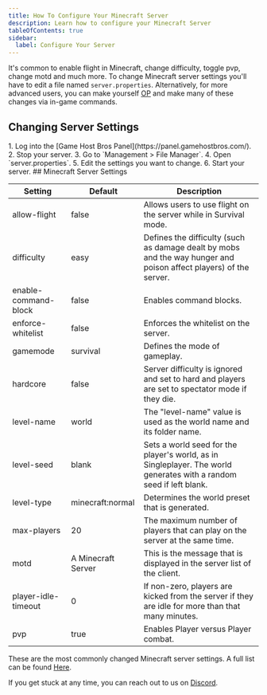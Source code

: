 ```yaml
---
title: How To Configure Your Minecraft Server
description: Learn how to configure your Minecraft Server
tableOfContents: true
sidebar:
  label: Configure Your Server
---
```


It's common to enable flight in Minecraft, change difficulty, toggle pvp, change motd and much more. To change Minecraft server settings you'll have to edit a file named `server.properties`. Alternatively, for more advanced users, you can make yourself [OP](https://guides.gamehostbros.com/games/minecraft/adding-admins/) and make many of these changes via in-game commands.

## Changing Server Settings
<Steps>
  1. Log into the [Game Host Bros Panel](https://panel.gamehostbros.com/).
  2. Stop your server.
  3. Go to `Management > File Manager`.
  4. Open `server.properties`.
  5. Edit the settings you want to change.
  6. Start your server.
</Steps>
## Minecraft Server Settings

| Setting                          | Default             | Description                                                                                                  |
|----------------------------------|---------------------|--------------------------------------------------------------------------------------------------------------|
| allow-flight                     | false               | Allows users to use flight on the server while in Survival mode.                                             |
| difficulty                       | easy                | Defines the difficulty (such as damage dealt by mobs and the way hunger and poison affect players) of the server. |
| enable-command-block             | false               | Enables command blocks.                                                                                       |
| enforce-whitelist                | false               | Enforces the whitelist on the server.                                                                         |
| gamemode                         | survival            | Defines the mode of gameplay.                                                                                 |
| hardcore                         | false               | Server difficulty is ignored and set to hard and players are set to spectator mode if they die.               |
| level-name                       | world               | The "level-name" value is used as the world name and its folder name.                                         |
| level-seed                       | blank               | Sets a world seed for the player's world, as in Singleplayer. The world generates with a random seed if left blank. |
| level-type                       | minecraft:normal    | Determines the world preset that is generated.                                                                |
| max-players                      | 20                  | The maximum number of players that can play on the server at the same time.                                   |
| motd                             | A Minecraft Server  | This is the message that is displayed in the server list of the client.                     |
| player-idle-timeout              | 0                   | If non-zero, players are kicked from the server if they are idle for more than that many minutes.             |
| pvp                              | true                | Enables Player versus Player combat.                                                                          |

These are the most commonly changed Minecraft server settings. A full list can be found [Here](https://minecraft.fandom.com/wiki/Server.properties).

If you get stuck at any time, you can reach out to us on [Discord](https://discord.gg/FN4XgbAwzr).
